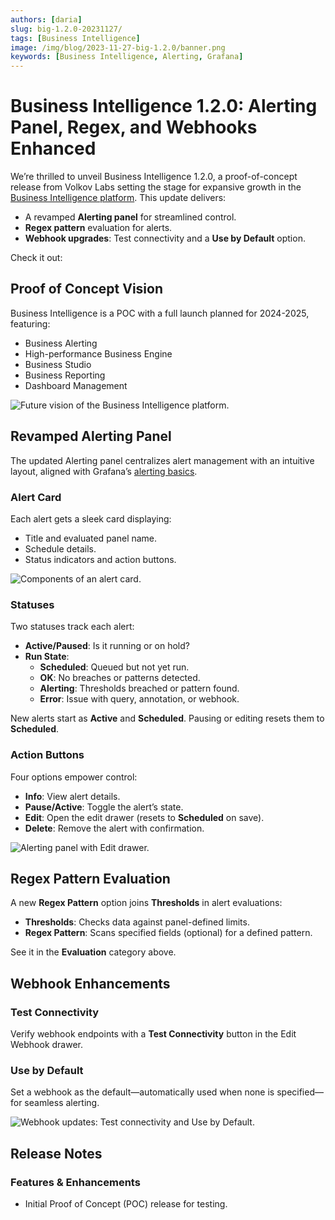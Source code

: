 ```yaml
---
authors: [daria]
slug: big-1.2.0-20231127/
tags: [Business Intelligence]
image: /img/blog/2023-11-27-big-1.2.0/banner.png
keywords: [Business Intelligence, Alerting, Grafana]
---
```



# Business Intelligence 1.2.0: Alerting Panel, Regex, and Webhooks Enhanced

We’re thrilled to unveil Business Intelligence 1.2.0, a proof-of-concept release from Volkov Labs setting the stage for expansive growth in the [Business Intelligence platform](/big/). This update delivers:

- A revamped **Alerting panel** for streamlined control.
- **Regex pattern** evaluation for alerts.
- **Webhook upgrades**: Test connectivity and a **Use by Default** option.

Check it out:

<Shorts id="X2An_gbxX5k" title="Business Intelligence 1.2.0 for Grafana" />

## Proof of Concept Vision

Business Intelligence is a POC with a full launch planned for 2024-2025, featuring:

- Business Alerting
- High-performance Business Engine
- Business Studio
- Business Reporting
- Dashboard Management

<Image
  title="Future vision of the Business Intelligence platform."
  src="/img/big/platform.png"
/>

## Revamped Alerting Panel

The updated Alerting panel centralizes alert management with an intuitive layout, aligned with Grafana’s [alerting basics](/big/alerting/).

### Alert Card

Each alert gets a sleek card displaying:

- Title and evaluated panel name.
- Schedule details.
- Status indicators and action buttons.

<Image
  title="Components of an alert card."
  src="/img/blog/2023-11-27-big-1.2.0/alert-card.png"
/>

### Statuses

Two statuses track each alert:

- **Active/Paused**: Is it running or on hold?
- **Run State**:
  - **Scheduled**: Queued but not yet run.
  - **OK**: No breaches or patterns detected.
  - **Alerting**: Thresholds breached or pattern found.
  - **Error**: Issue with query, annotation, or webhook.

New alerts start as **Active** and **Scheduled**. Pausing or editing resets them to **Scheduled**.

### Action Buttons

Four options empower control:

- **Info**: View alert details.
- **Pause/Active**: Toggle the alert’s state.
- **Edit**: Open the edit drawer (resets to **Scheduled** on save).
- **Delete**: Remove the alert with confirmation.

<Image
  title="Alerting panel with Edit drawer."
  src="/img/blog/2023-11-27-big-1.2.0/alerting-panel.png"
/>

## Regex Pattern Evaluation

A new **Regex Pattern** option joins **Thresholds** in alert evaluations:

- **Thresholds**: Checks data against panel-defined limits.
- **Regex Pattern**: Scans specified fields (optional) for a defined pattern.

See it in the **Evaluation** category above.

## Webhook Enhancements

### Test Connectivity

Verify webhook endpoints with a **Test Connectivity** button in the Edit Webhook drawer.

### Use by Default

Set a webhook as the default—automatically used when none is specified—for seamless alerting.

<Image
  title="Webhook updates: Test connectivity and Use by Default."
  src="/img/blog/2023-11-27-big-1.2.0/webhook.png"
/>

<GettingStarted />

## Release Notes

### Features & Enhancements

- Initial Proof of Concept (POC) release for testing.

<Feedback />
